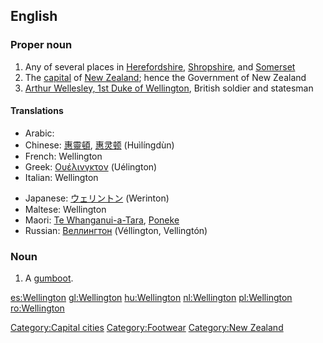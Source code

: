 {{wikipedia}}
==English==

===Proper noun===
{{en-proper noun}}

# Any of several places in [[Herefordshire]], [[Shropshire]], and [[Somerset]]
# The [[capital]] of [[New Zealand]]; hence the Government of New Zealand
# [[w:Arthur Wellesley, 1st Duke of Wellington|Arthur Wellesley, 1st Duke of Wellington]], British soldier and statesman

====Translations====
{{trans-top|capital of New Zealand}}
* Arabic: {{t|ar|ويلنجتون|m|tr=Welington|sc=Arab}}
* Chinese: [[惠靈頓]], [[惠灵顿]] (Huìlíngdùn)
* French: Wellington
* Greek: [[Ουέλινγκτον]] (Uélington)
* Italian: Wellington
{{trans-mid}}
* Japanese: [[ウェリントン]] (Werinton)
* Maltese: Wellington
* Maori: [[Te Whanganui-a-Tara]], [[Poneke]]
* Russian: [[Веллингтон]] (Véllington, Vellingtón) {{m}}
{{trans-bottom}}

===Noun===
{{en-noun}}

# A [[gumboot]].

[[Category:Capital cities]]
[[Category:Footwear]]
[[Category:New Zealand]]

[[es:Wellington]]
[[gl:Wellington]]
[[hu:Wellington]]
[[nl:Wellington]]
[[pl:Wellington]]
[[ro:Wellington]]